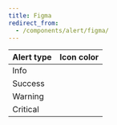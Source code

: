 ```yaml
---
title: Figma
redirect_from:
  - /components/alert/figma/
---
```



<FigmaIconColorSnippet component="alert" />

| Alert type | Icon color                                              |
| ---------- | ------------------------------------------------------- |
| Info       | <InlineToken value="paletteBlueDark" alternateName />   |
| Success    | <InlineToken value="paletteGreenDark" alternateName />  |
| Warning    | <InlineToken value="paletteOrangeDark" alternateName /> |
| Critical   | <InlineToken value="paletteRedDark" alternateName />    |
